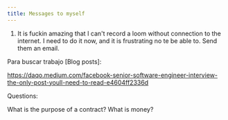 ```yaml
---
title: Messages to myself
---
```


1. It is fuckin amazing that I can't record a loom without connection to the internet. I need to do it now, and it is frustrating no te be able to. Send them an email.

Para buscar trabajo [Blog posts]:

https://daqo.medium.com/facebook-senior-software-engineer-interview-the-only-post-youll-need-to-read-e4604ff2336d

Questions:

What is the purpose of a contract?
What is money?
